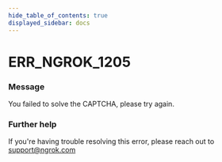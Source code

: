 ```yaml
---
hide_table_of_contents: true
displayed_sidebar: docs
---
```



# ERR_NGROK_1205

### Message
You failed to solve the CAPTCHA, please try again.

<ErrorDetails error='err_ngrok_1205' />


### Further help
If you're having trouble resolving this error, please reach out to [support@ngrok.com](mailto:support@ngrok.com?subject=Help%20with%20ERR_NGROK_1205)

